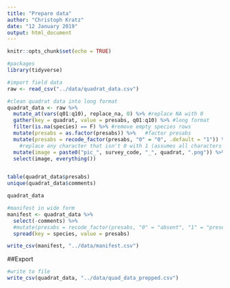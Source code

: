 ```yaml
---
title: "Prepare data"
author: "Christoph Kratz"
date: "12 January 2019"
output: html_document
---
```


```r
knitr::opts_chunk$set(echo = TRUE)
```

```r
#packages
library(tidyverse)
```


```r
#import field data
raw <- read_csv("../data/quadrat_data.csv")
```

```r
#clean quadrat data into long format
quadrat_data <- raw %>% 
  mutate_at(vars(q01:q10), replace_na, 0) %>% #replace NA with 0
  gather(key = quadrat, value = presabs, q01:q10) %>% #long format
  filter(is.na(species) == F) %>% #remove empty species rows
  mutate(presabs = as.factor(presabs)) %>%   #factor presabs 
  mutate(presabs = recode_factor(presabs, "0" = "0", .default = "1")) %>%  #replace..
    #replace any character that isn't 0 with 1 (assumes all characters indicate presence)
  mutate(image = paste0("pic_", survey_code, "_", quadrat, ".png")) %>% #add pic filename
  select(image, everything())


table(quadrat_data$presabs)
unique(quadrat_data$comments)

quadrat_data
```


```r
#manifest in wide form
manifest <- quadrat_data %>% 
  select(-comments) %>% 
  #mutate(presabs = recode_factor(presabs, "0" = "absent", "1" = "present")) %>% 
  spread(key = species, value = presabs)

write_csv(manifest, "../data/manifest.csv")
```



##Export
```r
#write to file
write_csv(quadrat_data, "../data/quad_data_prepped.csv")
```



